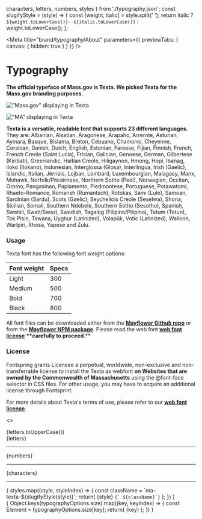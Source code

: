   characters,
  letters,
  numbers,
  styles
} from './typography.json';
const slugifyStyle = (style) => {
  const [weight, italic] = style.split(' ');
  return italic ? `${weight.toLowerCase()}--${italic.toLowerCase()}` : weight.toLowerCase();
};

<Meta
  title="brand/typography/About" 
  parameters={{
    previewTabs: { canvas: { hidden: true } } 
  }} 
/>

# Typography

**The official typeface of Mass.gov is Texta. We picked Texta for the Mass.gov branding purposes.**

![&quot;Mass.gov&quot; displaying in Texta](https://raw.githubusercontent.com/massgov/mayflower/develop/docs/.gitbook/assets/texta-massgov.png)

![&quot;MA&quot; displaying in Texta](https://raw.githubusercontent.com/massgov/mayflower/develop/docs/.gitbook/assets/texta-ma.png)

**Texta is a versatile, readable font that supports 23 different languages.** They are: Albanian, Alsatian, Aragonese, Arapaho, Arrernte, Asturian, Aymara, Basque, Bislama, Breton, Cebuano, Chamorro, Cheyenne, Corsican, Danish, Dutch, English, Estonian, Faroese, Fijian, Finnish, French, French Creole \(Saint Lucia\), Frisian, Galician, Genoese, German, Gilbertese \(Kiribati\), Greenlandic, Haitian Creole, Hiligaynon, Hmong, Hopi, Ibanag, Iloko \(Ilokano\), Indonesian, Interglossa \(Glosa\), Interlingua, Irish \(Gaelic\), Islandic, Italian, Jèrriais, Lojban, Lombard, Luxembourgian, Malagasy, Manx, Mohawk, Norfolk/Pitcairnese, Northern Sotho \(Pedi\), Norwegian, Occitan, Oromo, Pangasinan, Papiamento, Piedmontese, Portuguese, Potawatomi, Rhaeto-Romance, Romansh \(Rumantsch\), Rotokas, Sami \(Lule\), Samoan, Sardinian \(Sardu\), Scots \(Gaelic\), Seychellois Creole \(Seselwa\), Shona, Sicilian, Somali, Southern Ndebele, Southern Sotho \(Sesotho\), Spanish, Swahili, Swati/Swazi, Swedish, Tagalog \(Filipino/Pilipino\), Tetum \(Tetun\), Tok Pisin, Tswana, Uyghur \(Latinized\), Volapük, Votic \(Latinized\), Walloon, Warlpiri, Xhosa, Yapese and Zulu.

### Usage

Texta font has the following font weight options:

| Font weight | Specs |
| :--- | :--- |
| Light | 300 |
| Medium | 500 |
| Bold | 700 |
| Black | 800 |

All font files can be downloaded either from the [**Mayflower Github repo**](https://github.com/massgov/mayflower/tree/develop/assets/fonts) or from the [**Mayflower NPM package**](https://unpkg.com/@massds/mayflower@6.0.0/fonts/). Please read the web font [**web font license**](https://www.fontspring.com/lic/htswufoczd) **\*\*carefully to proceed**.\*\*

### License

Fontspring grants Licensee a perpetual, worldwide, non-exclusive and non-transferrable license to install the Texta as webfont **on Websites that are owned by the Commonwealth of Massachusetts** using the @font-face selector in CSS files. For other usage, you may have to acquire an additional license through Fontsprint.

For more details about Texta's terms of use, please refer to our [**web font license**](https://www.fontspring.com/lic/htswufoczd).

<>
<Heading text="Texta" level={1} />
<SidebarHeading title="Characters" level={2} />
<div className="sb-block">
  <div className="sb-text">{letters.toUpperCase()}</div>
  <div className="sb-text">{letters}</div>
  <hr />
  <div className="sb-text">{numbers}</div>
  <hr />
  <div className="sb-text">{characters}</div>
  <hr />
</div>
<SidebarHeading title="Styles" level={2} />
<div className="sb-block sb-grid">
  {
    styles.map((style, styleIndex) => {
      const className = `ma-texta-${slugifyStyle(style)}`;
      return(
        <React.Fragment key={`style.block.${styleIndex}`}>
          <span className={className}>{style}</span>
          <span className="markdown-body">
            <code>{`.${className}`}</code>
          </span>
        </React.Fragment>
      );
    })
  }
</div>
<SidebarHeading title="Sizes" level={2} />
<div className="sb-block">
  { Object.keys(typographyOptions.size).map((key, keyIndex) => {
      const Element = typographyOptions.size[key];
      return(
        <Element key={`element.key.${keyIndex}`}>{key}</Element>
      );
    })
  }
</div>
</>